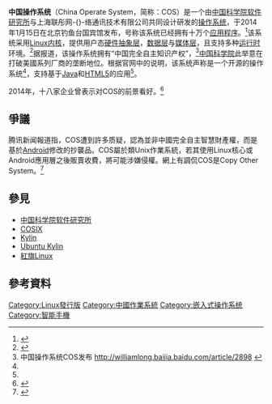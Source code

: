 {{noteTA
|G1=IT
|4=zh-hans:数据; zh-hant:資料;
|5=zh-hans:中国操作系统; zh-hant:中國操作系統;
}}
{{不是|COSIX}}
{{Infobox OS
| name                   = 中国操作系统
| logo                   =
| screenshot             =
| caption                = COS
| website                = {{URL|http://www.china-cos.com/}}
| developer              = [[中国科学院软件研究所|中国科学院软件研究所]]、上海联彤网-{}-络通讯技术有限公司
| family                 = [[类Unix|类Unix]]
| source model           = 开源软件
| released               = 2014年1月15日
| latest release version =
| latest release date    =
| latest preview date    =
| frequently updated     =
| marketing target       = [[手机|手机]]、[[平板电脑|平板电脑]]和[[机顶盒|机顶盒]]
| kernel type            = [[Linux内核|Linux内核]]（[[宏内核|宏内核]]）
| programmed_in          =
| userland               =
| ui                     = 
| license                = 
| working state          =
| supported platforms    = [[ARM_architecture|ARM]]
| updatemodel            =
| package manager        =
}}
'''中国操作系统'''（China Operate System，简称：COS）是一个由[[中国科学院软件研究所|中国科学院软件研究所]]与上海联彤网-{}-络通讯技术有限公司共同设计研发的[[操作系统|操作系统]]，于2014年1月15日在北京钓鱼台国宾馆发布，号称该系统已经拥有十万个[[应用程序|应用程序]]。<ref name=":0">{{Cite web |url=http://www.china-cos.com/news/detail/news_id/18.html |title=自主知识产权操作系统COS在京发布 |accessdate=2014-06-22 |archive-date=2014-06-23 |archive-url=https://web.archive.org/web/20140623045107/http://www.china-cos.com/news/detail/news_id/18.html |dead-url=no }}</ref>该系统采用[[Linux内核|Linux内核]]，提供用户态[[硬件抽象层|硬件抽象层]]，[[数据层|数据层]]与[[媒体层|媒体层]]，且支持多种[[运行时|运行时]]环境。<ref>{{Cite web |url=http://v.youku.com/v_show/id_XNjYxMjQ1MDI0.html |title=存档副本 |accessdate=2014-05-13 |archive-date=2020-11-21 |archive-url=https://web.archive.org/web/20201121031248/https://v.youku.com/v_show/id_XNjYxMjQ1MDI0.html |dead-url=no }}</ref>据报道，该操作系统拥有“中国完全自主知识产权”，<ref>中国操作系统COS发布 http://williamlong.baijia.baidu.com/article/2898 {{Wayback|url=http://williamlong.baijia.baidu.com/article/2898 |date=20160304140102 }}</ref>[[中国科学院|中国科学院]]此举意在打破美國系列厂商的垄断地位。根据官网中的说明，该系统声称是一个开源的操作系统<ref name=":0" />，支持基于[[Java|Java]]和[[HTML5|HTML5]]的应用<ref name=":0" />。

2014年，十八家企业曾表示对COS的前景看好。<ref>{{cite web|title=视频: COS操作系统发布会，16家名企领导致贺COS发布|url=http://www.cosxitong.cn/thread-34-1-1.html|accessdate=2014-07-08|archive-date=2019-09-16|archive-url=https://web.archive.org/web/20190916172517/https://www.cosxitong.cn/thread-34-1-1.html|dead-url=no}}</ref>

== 爭議 ==
腾讯新闻報道指，COS遭到許多质疑，認為並非中國完全自主智慧財產權，而是基於[[Android|Android]]修改的抄襲品。COS屬於類Unix作業系統，若其使用Linux核心或Android應用層之後販賣收費，將可能涉嫌侵權。網上有調侃COS是Copy Other System。<ref>{{Cite web |url=http://view.news.qq.com/original/intouchtoday/n2677.html |title=国产操作系统为何遭人怀疑 |accessdate=2014-06-08 |archive-date=2020-11-18 |archive-url=https://web.archive.org/web/20201118201915/https://view.news.qq.com/original/intouchtoday/n2677.html |dead-url=no }}</ref>

== 參見 ==
* [[中国科学院软件研究所|中国科学院软件研究所]]
* [[COSIX|COSIX]]
* [[Kylin|Kylin]]
* [[Ubuntu_Kylin|Ubuntu Kylin]]
* [[紅旗Linux|紅旗Linux]]

== 參考資料 ==
<references/>


{{移动操作系统}}

[[Category:Linux發行版|Category:Linux發行版]]
[[Category:中國作業系統|Category:中國作業系統]]
[[Category:嵌入式操作系统|Category:嵌入式操作系统]]
[[Category:智能手機|Category:智能手機]]